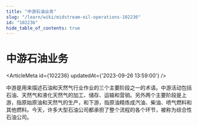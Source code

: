 ```yaml
---
title: "中游石油业务"
slug: "/learn/wiki/midstream-oil-operations-102236"
id: "102236"
hide_table_of_contents: true
---
```



# 中游石油业务

<ArticleMeta id={102236} updatedAt={'2023-09-26 13:59:00'} />
<div className='border-solid border-b border-t-0 my-4 border-[var(--ifm-color-gray-300)]' />

中游是用来描述石油和天然气行业作业的三个主要阶段之一的术语。中游活动包括石油、天然气和液化天然气的加工、储存、运输和营销。另外两个主要阶段是上游，指原始原油和天然气的生产，和下游，指原油精炼成汽油、柴油、喷气燃料和其他燃料。今天，许多大型石油公司都承担了整个流程的各个环节，被称为综合性石油公司。
